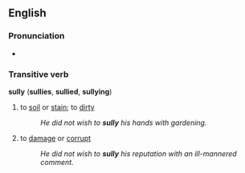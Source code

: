 ==English==
===Pronunciation===
*{{audio|en-us-sully.ogg|Audio (US)}}

===Transitive verb===
'''sully''' ('''sullies''', '''sullied''', '''sullying''')
#to [[soil]] or [[stain]]; to [[dirty]]
#:''He did not wish to '''sully''' his hands with gardening.''
#to [[damage]] or [[corrupt]]
#:''He did not wish to '''sully''' his reputation with an ill-mannered comment.''